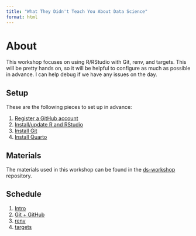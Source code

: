 ```yaml
---
title: "What They Didn't Teach You About Data Science"
format: html
---
```


# About

This workshop focuses on using R/RStudio with Git, renv, and targets. This will be pretty hands on, so it will be helpful to configure as much as possible in advance. I can help debug if we have any issues on the day.

## Setup

These are the following pieces to set up in advance:

1. [Register a GitHub account](https://github.com)
1. [Install/update R and RStudio](https://happygitwithr.com/install-r-rstudio)
1. [Install Git](https://happygitwithr.com/install-git#install-git)
1. [Install Quarto](https://quarto.org/docs/get-started/)

## Materials

The materials used in this workshop can be found in the [ds-workshop](https://github.com/orgs/ds-workshop/repositories) repository. 

## Schedule

1. [Intro](materials/00-intro.html) 
1. [Git + GitHub](materials/01-git.html)
1. [renv](materials/02-renv.html)
1. [targets](materials/03-targets.html)